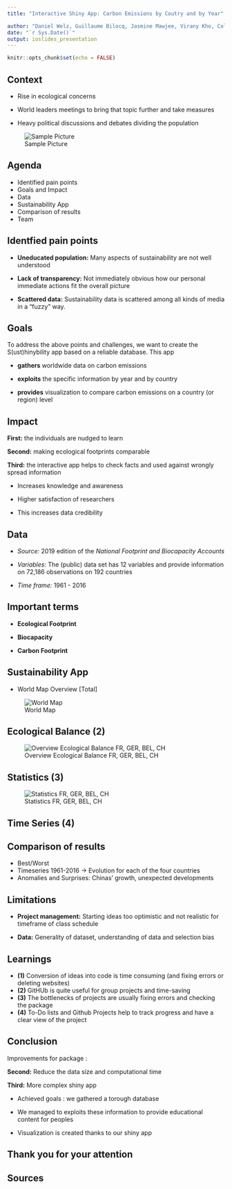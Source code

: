 ```yaml
---
title: "Interactive Shiny App: Carbon Emissions by Coutry and by Year"

author: "Daniel Welz, Guillaume Bilocq, Jasmine Mawjee, Virany Kho, Colin Steffe"
date: "`r Sys.Date()`"
output: ioslides_presentation
---
```


```r
knitr::opts_chunk$set(echo = FALSE)
```

## Context

-   Rise in ecological concerns

-   World leaders meetings to bring that topic further and take measures

-   Heavy political discussions and debates dividing the population

![Sample Picture](recyc2.jpeg)

## Agenda

-   Identified pain points
-   Goals and Impact
-   Data
-   Sustainability App
-   Comparison of results
-   Team

## Identfied pain points

-   **Uneducated population:** Many aspects of sustainability are not well understood

-   **Lack of transparency:** Not immediately obvious how our personal immediate actions fit the overall picture

-   **Scattered data:** Sustainability data is scattered among all kinds of media in a "fuzzy" way.

## Goals

To address the above points and challenges, we want to create the S(ust)hinybility app based on a reliable database. This app

-   **gathers** worldwide data on carbon emissions

-   **exploits** the specific information by year and by country

-   **provides** visualization to compare carbon emissions on a country (or region) level

## Impact

::: columns-2
**First:** the individuals are nudged to learn

**Second:** making ecological footprints comparable

**Third:** the interactive app helps to check facts and used against wrongly spread information

-   Increases knowledge and awareness

-   Higher satisfaction of researchers

-   This increases data credibility
:::

## Data

-   *Source:* 2019 edition of the *National Footprint and Biocapacity Accounts*

-   *Variables:* The (public) data set has 12 variables and provide information on 72,186 observations on 192 countries

-   *Time frame:* 1961 - 2016

## Important terms

-   **Ecological Footprint**

-   **Biocapacity**

-   **Carbon Footprint**

## Sustainability App

-   World Map Overview \[Total\]

![World Map](wmap.png)

## Ecological Balance (2)

![Overview Ecological Balance FR, GER, BEL, CH](comp_countries.png)

## Statistics (3)

![Statistics FR, GER, BEL, CH](appoverview.png)

## Time Series (4)

## Comparison of results

-   Best/Worst
-   Timeseries 1961-2016 -> Evolution for each of the four countries
-   Anomalies and Surprises: Chinas' growth, unexpected developments

## Limitations

-   **Project management:** Starting ideas too optimistic and not realistic for timeframe of class schedule

-   **Data:** Generality of dataset, understanding of data and selection bias

## Learnings

-   **(1)** Conversion of ideas into code is time consuming (and fixing errors or deleting websites)
-   **(2)** GitHUb is quite useful for group projects and time-saving
-   **(3)** The bottlenecks of projects are usually fixing errors and checking the package
-   **(4)** To-Do lists and Github Projects help to track progress and have a clear view of the project

## Conclusion
::: columns-2
Improvements for package :

**Second:** Reduce the data size and computational time

**Third:** More complex shiny app


-   Achieved goals : we gathered a torough database

-   We managed to exploits these information to provide educational content for peoples

-   Visualization is created thanks to our shiny app
:::

## Thank you for your attention

## Sources

